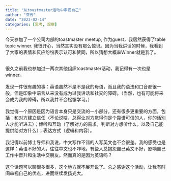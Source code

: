 ```yaml
---
title: "从toastmaster活动中审视自己"
author: "亚云"
date: "2023-02-14"
categories: [思考, 观察]
---
```


今天参加了一个公司内部的toastmaster meetup, 作为guest，我居然获得了table topic winner. 我很开心，当然其实没有那么惊讶。因为当我讲话的时候，我看到了大家的表情和反应纷纷表示认可和赞同，所以猜想大概率Winner就是我了。

\
很久之前我也参加过一两次其他组织toastmaster活动，我记得有一次也是winner。\
\
发现一件很有趣的事：英语虽然不是不是我的母语，而且我的语法和口音都很一般，但是印象中语言从来没有成为过我讲话和社交的障碍。（当然，也有可能将来会成为我的障碍，所以我并不会松懈学习。）\
\
我觉得一个原因是因为语言本身只是交流的一小部分。还有很多更重要的方面，包括：和对方建立信任（不论说啥，总得让对方觉得你是个靠谱可信的人，你的话别人才能听进去）；倾听和互动（了解对方的需求，判断对方想听什么，以及自己能提供给对方什么）；表达方式（逻辑和内容）。\
\
我记得以前博士导师和我说，中文写作不错的人写英文也不会很差。我的感受也是这样：英语不好的人，往往中文也不咋地。有些人总抱怨自己英文不好，影响自己工作中晋升和生活中交朋友。然而真的是因为英语吗？\
\
这个话题可以聊很多很多，这个地方就不展开说了。总之感谢这个活动，让我有时间审视自己的优点，进而继续发扬光大。
